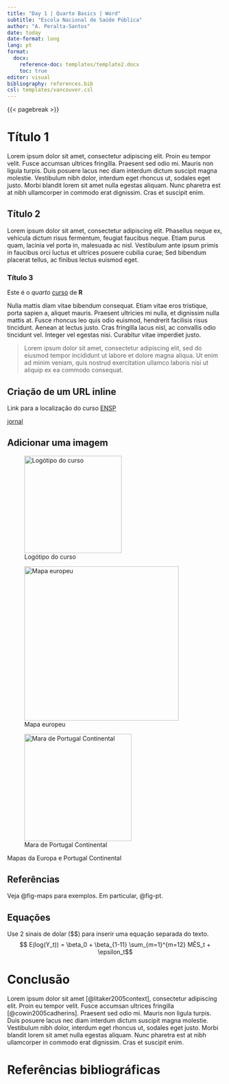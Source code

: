 ```yaml
---
title: "Day 1 | Quarto Basics | Word"
subtitle: "Escola Nacional de Saúde Pública"
author: "A. Peralta-Santos"
date: today
date-format: long
lang: pt  
format: 
  docx: 
    reference-doc: templates/template2.docx
    toc: true
editor: visual
bibliography: references.bib
csl: templates/vancouver.csl 
---
```


{{< pagebreak >}}

# Título 1

Lorem ipsum dolor sit amet, consectetur adipiscing elit. Proin eu tempor velit. Fusce accumsan ultrices fringilla. Praesent sed odio mi. Mauris non ligula turpis. Duis posuere lacus nec diam interdum dictum suscipit magna molestie. Vestibulum nibh dolor, interdum eget rhoncus ut, sodales eget justo. Morbi blandit lorem sit amet nulla egestas aliquam. Nunc pharetra est at nibh ullamcorper in commodo erat dignissim. Cras et suscipit enim.

## Título 2

Lorem ipsum dolor sit amet, consectetur adipiscing elit. Phasellus neque ex, vehicula dictum risus fermentum, feugiat faucibus neque. Etiam purus quam, lacinia vel porta in, malesuada ac nisl. Vestibulum ante ipsum primis in faucibus orci luctus et ultrices posuere cubilia curae; Sed bibendum placerat tellus, ac finibus lectus euismod eget.

### Título 3

Este é o *quarto* [curso]{.underline} de **R**

Nulla mattis diam vitae bibendum consequat. Etiam vitae eros tristique, porta sapien a, aliquet mauris. Praesent ultricies mi nulla, et dignissim nulla mattis at. Fusce rhoncus leo quis odio euismod, hendrerit facilisis risus tincidunt. Aenean at lectus justo. Cras fringilla lacus nisl, ac convallis odio tincidunt vel. Integer vel egestas nisi. Curabitur vitae imperdiet justo.

> Lorem ipsum dolor sit amet, consectetur adipiscing elit, sed do eiusmod tempor incididunt ut labore et dolore magna aliqua. Ut enim ad minim veniam, quis nostrud exercitation ullamco laboris nisi ut aliquip ex ea commodo consequat.

## Criação de um URL inline

Link para a localização do curso [ENSP](https://www.ensp.unl.pt/)

[jornal](https://www.publico.pt)

## Adicionar uma imagem

![Logótipo do curso](images/logo.png "Logo of our course"){#fig-logo width="6cm"}

::: {#fig-maps layout-ncol="2"}
![Mapa europeu](images/map_eu.png){#fig-eu width="360"}

![Mara de Portugal Continental](images/map_pt.jpeg){#fig-pt width="250"}

Mapas da Europa e Portugal Continental
:::

## Referências

Veja @fig-maps para exemplos. Em particular, @fig-pt.

## Equações

Use 2 sinais de dolar (\$\$) para inserir uma equação separada do texto. $$ E(log(Y_t)) = \beta_0 + \beta_{1-11} \sum_{m=1}^{m=12} MÊS_t  + \epsilon_t$$

# Conclusão

Lorem ipsum dolor sit amet [@litaker2005context], consectetur adipiscing elit. Proin eu tempor velit. Fusce accumsan ultrices fringilla [@cowin2005cadherins]. Praesent sed odio mi. Mauris non ligula turpis. Duis posuere lacus nec diam interdum dictum suscipit magna molestie. Vestibulum nibh dolor, interdum eget rhoncus ut, sodales eget justo. Morbi blandit lorem sit amet nulla egestas aliquam. Nunc pharetra est at nibh ullamcorper in commodo erat dignissim. Cras et suscipit enim.

# Referências bibliográficas

::: {#refs}
:::

